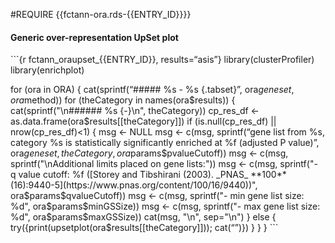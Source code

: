 #REQUIRE {{fctann-ora.rds-{{ENTRY_ID}}}}

#### Generic over-representation UpSet plot {.tabset .tabset-pills}

```{r fctann_oraupset_{{ENTRY_ID}}, results="asis"}
library(clusterProfiler)
library(enrichplot)

for (ora in ORA) {
    cat(sprintf("\n##### %s - %s {.tabset}\n", ora$geneset, ora$method))
    for (theCategory in names(ora$results)) {
        cat(sprintf("\n###### %s {-}\n", theCategory))
        cp_res_df <- as.data.frame(ora$results[[theCategory]])
        if (is.null(cp_res_df) || nrow(cp_res_df)<1) {
            msg <- NULL
            msg <- c(msg, sprintf("\n\nNo gene list from %s, category %s is statistically significantly enriched at %f (adjusted P value)",
                                                                              ora$geneset, theCategory, ora$params$pvalueCutoff))
            msg <- c(msg, sprintf("\nAdditional limits placed on gene lists:"))
            msg <- c(msg, sprintf("- q value cutoff: %f ([Storey and Tibshirani (2003). _PNAS_ **100**(16):9440-5](https://www.pnas.org/content/100/16/9440))", ora$params$qvalueCutoff))
            msg <- c(msg, sprintf("- min gene list size: %d", ora$params$minGSSize))
            msg <- c(msg, sprintf("- max gene list size: %d", ora$params$maxGSSize))
            cat(msg, "\n", sep="\n")
        } else {
            try({print(upsetplot(ora$results[[theCategory]])); cat("\n")})
        }
    }
}
```

